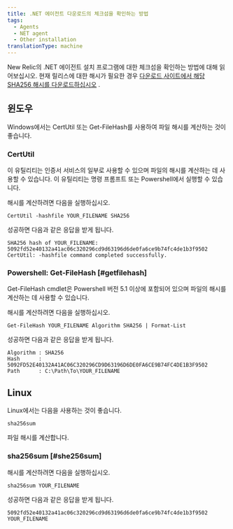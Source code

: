```yaml
---
title: .NET 에이전트 다운로드의 체크섬을 확인하는 방법
tags:
  - Agents
  - NET agent
  - Other installation
translationType: machine
---
```


New Relic의 .NET 에이전트 설치 프로그램에 대한 체크섬을 확인하는 방법에 대해 읽어보십시오. 현재 릴리스에 대한 해시가 필요한 경우 [다운로드 사이트에서 해당 SHA256 해시를 다운로드하십시오](http://download.newrelic.com/dot_net_agent/latest_release/SHA256/) .

## 윈도우

Windows에서는 CertUtil 또는 Get-FileHash를 사용하여 파일 해시를 계산하는 것이 좋습니다.

### CertUtil

이 유틸리티는 인증서 서비스의 일부로 사용할 수 있으며 파일의 해시를 계산하는 데 사용할 수 있습니다. 이 유틸리티는 명령 프롬프트 또는 Powershell에서 실행할 수 있습니다.

해시를 계산하려면 다음을 실행하십시오.

`CertUtil -hashfile YOUR_FILENAME SHA256`

성공하면 다음과 같은 응답을 받게 됩니다.

```
SHA256 hash of YOUR_FILENAME:
5092fd52e40132a41ac06c320296cd9d63196d6de0fa6ce9b74fc4de1b3f9502
CertUtil: -hashfile command completed successfully.
```

### Powershell: Get-FileHash [#getfilehash]

Get-FileHash cmdlet은 Powershell 버전 5.1 이상에 포함되어 있으며 파일의 해시를 계산하는 데 사용할 수 있습니다.

해시를 계산하려면 다음을 실행하십시오.

`Get-FileHash YOUR_FILENAME Algorithm SHA256 | Format-List`

성공하면 다음과 같은 응답을 받게 됩니다.

```
Algorithm : SHA256
Hash      : 5092FD52E40132A41AC06C320296CD9D63196D6DE0FA6CE9B74FC4DE1B3F9502
Path      : C:\Path\To\YOUR_FILENAME
```

## Linux

Linux에서는 다음을 사용하는 것이 좋습니다.

```
sha256sum
```

파일 해시를 계산합니다.

### sha256sum [#she256sum]

해시를 계산하려면 다음을 실행하십시오.

`sha256sum YOUR_FILENAME`

성공하면 다음과 같은 응답을 받게 됩니다.

```
5092fd52e40132a41ac06c320296cd9d63196d6de0fa6ce9b74fc4de1b3f9502 YOUR_FILENAME
```